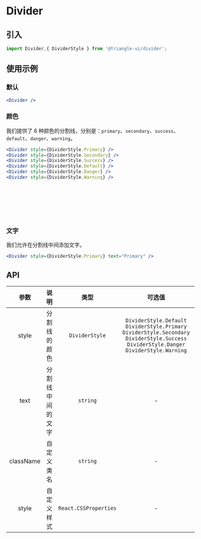 # Divider


## 引入

```js
import Divider,{ DividerStyle } from '@triangle-ui/divider';
```

## 使用示例

### 默认

```jsx
<Divider />
```

<ShowBar>
    <Divider />
</ShowBar>

### 颜色

我们提供了 6 种颜色的分割线，分别是：`primary`、`secondary`、`success`、`default`、`danger`、`warning`。

```jsx
<Divider style={DividerStyle.Primary} />
<Divider style={DividerStyle.Secondary} />
<Divider style={DividerStyle.Success} />
<Divider style={DividerStyle.Default} />
<Divider style={DividerStyle.Danger} />
<Divider style={DividerStyle.Warning} />
```

<ShowBar>
    <Divider style={DividerStyle.Primary} />
    <br/>
    <Divider style={DividerStyle.Secondary} />
    <br/>
    <Divider style={DividerStyle.Success} />
    <br/>
    <Divider style={DividerStyle.Default} />
    <br/>
    <Divider style={DividerStyle.Danger} />
    <br/>
    <Divider style={DividerStyle.Warning} />
</ShowBar>

### 文字

我们允许在分割线中间添加文字。

```jsx
<Divider style={DividerStyle.Primary} text="Primary" />
```

<ShowBar>
    <Divider style={DividerStyle.Primary} text="Primary" />
</ShowBar>

## API


| 参数 | 说明 | 类型 | 可选值 | 默认值 |
| :---: | :---: | :---: | :---: | :---: |
| style | 分割线的颜色 | `DividerStyle` | `DividerStyle.Default` `DividerStyle.Primary` `DividerStyle.Secondary` `DividerStyle.Success` `DividerStyle.Danger` `DividerStyle.Warning` | `DividerStyle.Default` |
| text | 分割线中间的文字 | `string` | - | - |
| className | 自定义类名 | `string` | - | - |
| style | 自定义样式 | `React.CSSProperties` | - | - |
